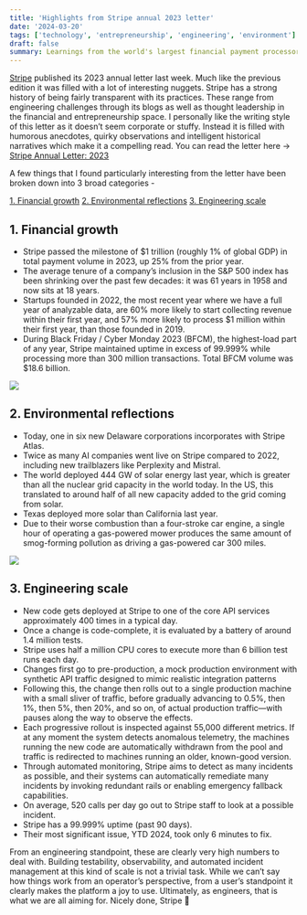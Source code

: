 ```yaml
---
title: 'Highlights from Stripe annual 2023 letter'
date: '2024-03-20'
tags: ['technology', 'entrepreneurship', 'engineering', 'environment']
draft: false
summary: Learnings from the world's largest financial payment processor
---
```


[Stripe](https://stripe.com/) published its 2023 annual letter last week. Much like the previous edition it was filled with a lot of interesting nuggets. Stripe has a strong history of being fairly transparent with its practices. These range from engineering challenges through its blogs as well as thought leadership in the financial and entrepreneurship space. I personally like the writing style of this letter as it doesn’t seem corporate or stuffy. Instead it is filled with humorous anecdotes,  quirky observations and intelligent historical narratives which make it a compelling read. You can read the letter here → [Stripe Annual Letter: 2023](https://stripe.com/annual-updates/2023)

A few things that I found particularly interesting from the letter have been broken down into 3 broad categories -

[1. Financial growth](#1-financial-growth)
[2. Environmental reflections](#2-environmental-reflections)
[3. Engineering scale](#3-engineering-scale)

## 1. Financial growth 

- Stripe passed the milestone of $1 trillion (roughly 1% of global GDP) in total payment volume in 2023, up 25% from the prior year.
- The average tenure of a company’s inclusion in the S&P 500 index has been shrinking over the past few decades: it was 61 years in 1958 and now sits at 18 years.
- Startups founded in 2022, the most recent year where we have a full year of analyzable data, are 60% more likely to start collecting revenue within their first year, and 57% more likely to process $1 million within their first year, than those founded in 2019.
- During Black Friday / Cyber Monday 2023 (BFCM), the highest-load part of any year, Stripe maintained uptime in excess of 99.999% while processing more than 300 million transactions. Total BFCM volume was $18.6 billion. 

![](/static/images/stripe-atlas.png)

## 2. Environmental reflections

- Today, one in six new Delaware corporations incorporates with Stripe Atlas.
- Twice as many AI companies went live on Stripe compared to 2022, including new trailblazers like Perplexity and Mistral.
- The world deployed 444 GW of solar energy last year, which is greater than all the nuclear grid capacity in the world today. In the US, this translated to around half of all new capacity added to the grid coming from solar.
- Texas deployed more solar than California last year.
- Due to their worse combustion than a four-stroke car engine, a single hour of operating a gas-powered mower produces the same amount of smog-forming pollution as driving a gas-powered car 300 miles.

![](/static/images/stripe-env.png)

## 3. Engineering scale 

- New code gets deployed at Stripe to one of the core API services approximately 400 times in a typical day.
- Once a change is code-complete, it is evaluated by a battery of around 1.4 million tests. 
- Stripe uses half a million CPU cores to execute more than 6 billion test runs each day.
- Changes first go to pre-production, a mock production environment with synthetic API traffic designed to mimic realistic integration patterns
- Following this, the change then rolls out to a single production machine with a small sliver of traffic, before gradually advancing to 0.5%, then 1%, then 5%, then 20%, and so on, of actual production traffic—with pauses along the way to observe the effects. 
- Each progressive rollout is inspected against 55,000 different metrics. If at any moment the system detects anomalous telemetry, the machines running the new code are automatically withdrawn from the pool and traffic is redirected to machines running an older, known-good version.
- Through automated monitoring, Stripe aims to detect as many incidents as possible, and their systems can automatically remediate many incidents by invoking redundant rails or enabling emergency fallback capabilities. 
- On average, 520 calls per day go out to Stripe staff to look at a possible incident.
- Stripe has a 99.999% uptime (past 90 days). 
- Their most significant issue, YTD 2024, took only 6 minutes to fix.

From an engineering standpoint, these are clearly very high numbers to deal with. Building testability, observability, and automated incident management at this kind of scale is not a trivial task. While we can’t say how things work from an operator’s perspective, from a user’s standpoint it clearly makes the platform a joy to use. Ultimately, as engineers, that is what we are all aiming for. Nicely done, Stripe 🙌 